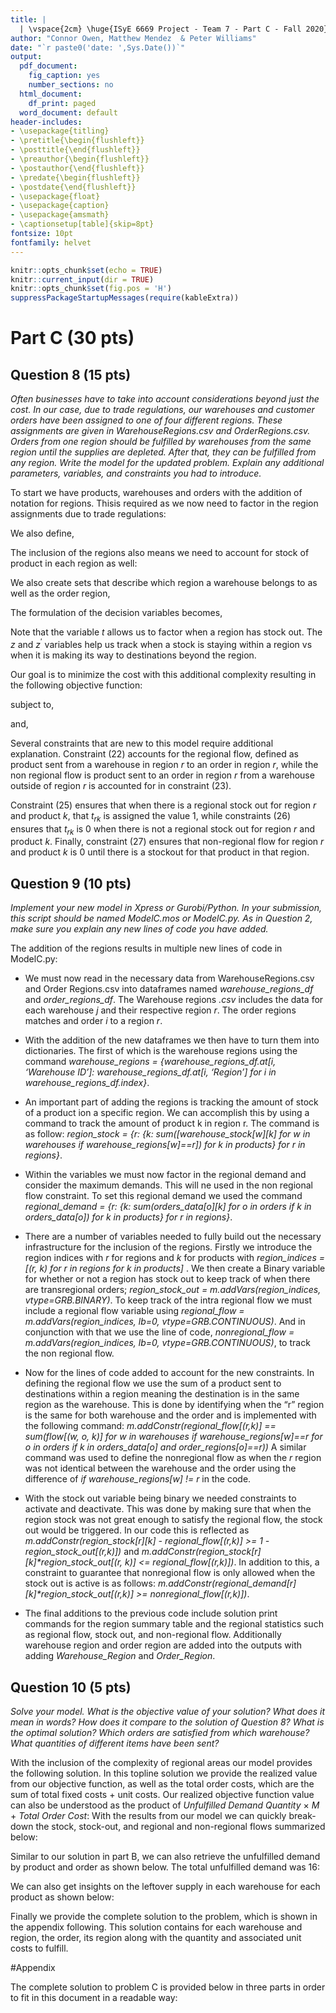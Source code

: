 ```yaml
---
title: |
  | \vspace{2cm} \huge{ISyE 6669 Project - Team 7 - Part C - Fall 2020}
author: "Connor Owen, Matthew Mendez  & Peter Williams"
date: "`r paste0('date: ',Sys.Date())`"
output:
  pdf_document:
    fig_caption: yes
    number_sections: no
  html_document:
    df_print: paged
  word_document: default
header-includes:
- \usepackage{titling}
- \pretitle{\begin{flushleft}}
- \posttitle{\end{flushleft}}
- \preauthor{\begin{flushleft}}
- \postauthor{\end{flushleft}}
- \predate{\begin{flushleft}}
- \postdate{\end{flushleft}}
- \usepackage{float}
- \usepackage{caption}
- \usepackage{amsmath}
- \captionsetup[table]{skip=8pt}
fontsize: 10pt
fontfamily: helvet
---
```


```r
knitr::opts_chunk$set(echo = TRUE)
knitr::current_input(dir = TRUE)
knitr::opts_chunk$set(fig.pos = 'H')
suppressPackageStartupMessages(require(kableExtra))
```

# Part C (30 pts) 

## Question 8 (15 pts)  

*Often businesses have to take into account considerations beyond just the cost. In our case, due to trade regulations, our warehouses and customer orders have been assigned to one of four different regions. These assignments are given in WarehouseRegions.csv and OrderRegions.csv. Orders from one region should be fulfilled by warehouses from the same region until the supplies are depleted. After that, they can be fulfilled from any region. Write the model for the updated problem. Explain any additional parameters, variables, and constraints you had to introduce.*  

To start we have products, warehouses and orders with the addition of notation for regions. Thisis required as we now need to factor in the region assignments due to trade regulations:

\begin{flalign}
k  = 1,...,K \text{ Products,} \\
j = 1,...,N  \text{ Warehouses, and}  \\
i = 1,...,H  \text{ Orders} \\
r = 1,...,R \text{ Regions} 
\end{flalign}

We also define,

\begin{flalign}
d_{ik} \text{ , the demand for product } k \text{ in order } i,  \\
s_{jk} \text{ , stock of product } k \text{ in warehouse } j,  \\
c_{ij} \text{ , cost of sending 1 lbs. of product from warehouse } j \text{ to customer } i, \\
w_k,  (k = 1,...,K) \text{ denotes the weight of product k in lbs.} \\
f_{ij} \text{ , the fixed cost of sending a product from warehouse } j \text{ to customer } i. 
\end{flalign}

The inclusion of the regions also means we need to account for stock of product in each region as well:

\begin{flalign}
S_{kr} \text{ stock of product } k \text{ in region } r
\end{flalign}

\newpage 

We also create sets that describe which region a warehouse belongs to as well as the order region,

\begin{flalign}
N_{r} \text{ the set of warehouses in region } r \\
N_{r*} \text{ the set of warehouses not in region } r \\
H_r \text{ the set of orders in region } r
\end{flalign}

The formulation of the decision variables becomes,  

\begin{flalign}
x_{ijk}, \text{ number of units shipped of product } k \text{ from warehouse } j \text{ to customer } i, \text{ and}  \\
\delta^{*}_{ik} = \text{ the number of units of product } k \text{ not fulfilled in order } i \\
t_{rk} \in \{0,1\} \text{ is an indication of if there is stock-out of product } k \text{ from region } r,  1, \text{ if stock-out, 0 o.w}\\
z_{rk} = \text{ regional flow of product } k \text{ in region } r \\
z^{'}_{rk} = \text{ nonregional flow of product } k \text{ in region } r
\end{flalign}

Note that the variable $t$ allows us to factor when a region has stock out. The $z$ and $z^{'}$ variables help us track when a stock is staying within a region vs when it is making its way to destinations beyond the region. 

Our goal is to minimize the cost with this additional complexity resulting in the following objective function:

\begin{flalign}
\min z =  \sum^{H}_{i=1} \sum^{N}_{j=1} \sum^{K}_{k=1} x_{ijk} c_{ij}w_k + \sum^{H}_{i=1} \sum^{N}_{j=1} f_{ij} y_{ij} + M \sum^{H}_{i=1} \sum^{K}_{k=1} \delta^{*}_{ik}.
\end{flalign}  


subject to,

\begin{flalign}
\sum^{N}_{j=1} x_{ijk} + \delta^{*}_{ik} = d_{ik},  \forall i \in H, k \in K, \\
\sum^{H}_{i=1} x_{ijk} \leq s_{jk}, \forall j \in N, k \in K \\
z_{rk} = \sum^{N_r}_{j=1} \sum^{H_r}_{i=1} x_{ijk} \forall r \forall k \\
z^{'}_{rk}  = \sum^{N_{r*}}_{j=1} \sum^{H_r}_{i=1} x_{ijk} \forall r \forall k \\
M y_{ij} \geq \sum_k x_{ijk} \forall j \in N, \forall i \in H \\
1 - t_{rk} \leq S_{kr} - z_{rk} \forall k, \forall r \\
S_{kr}t_{rk} \leq z_{rk} \forall k, \forall r \\ 
M t_{rk} \geq z^{'}_{rk} \forall k, \forall r 
\end{flalign}  

and,

\newpage 

\begin{flalign}
M > 0, \text{ arbitrary large positive number (i.e. 'Big M').}  \\
x_{ijk} \in \mathbb{N}\ \\
x_{ijk} \geq 0 \forall i \in H, j \in N, k \in K \\ 
\delta^{*}_{ik} \geq 0 \ \forall i \in H, k \in K  
\end{flalign}  

Several constraints that are new to this model require additional explanation. Constraint (22) accounts for the regional flow, defined as product sent from a warehouse in region $r$ to an order in region $r$, while the non regional flow is product sent to an order in region $r$ from a warehouse outside of region $r$ is accounted for in constraint (23).  

Constraint (25) ensures that when there is a regional stock out for region $r$ and product $k$, that $t_{rk}$ is assigned the value 1, while constraints (26) ensures that $t_{rk}$ is 0 when there is not a regional stock out for region $r$ and product $k$. Finally, constraint (27) ensures that non-regional flow for region $r$ and product $k$ is $0$ until there is a stockout for that product in that region. 


## Question 9 (10 pts)

*Implement your new model in Xpress or Gurobi/Python. In your submission, this script should be named ModelC.mos or ModelC.py. As in Question 2, make sure you explain any new lines of code you have added.*

The addition of the regions results in multiple new lines of code in ModelC.py:      

+ We must now read in the necessary data from WarehouseRegions.csv and Order Regions.csv into dataframes named *warehouse_regions_df* and *order_regions_df*. The Warehouse regions *.csv* includes the data for each warehouse $j$ and their respective region $r$. The order regions matches and order $i$ to a region $r$.  
+ With the addition of the new dataframes we then have to turn them into dictionaries. The first of which is the warehouse regions using the command *warehouse_regions = {warehouse_regions_df.at[i, 'Warehouse ID']: warehouse_regions_df.at[i, 'Region'] for i in warehouse_regions_df.index}*.  
+ An important part of adding the regions is tracking the amount of stock of a product ion a specific region. We can accomplish this by using a command to track the amount of product k in region r. The command is as follow: *region_stock = {r: {k: sum([warehouse_stock[w][k] for w in warehouses if warehouse_regions[w]==r]) for k in products} for r in regions}*.  
+ Within the variables we must now factor in the regional demand and consider the maximum demands. This will ne used in the non regional flow constraint. To set this regional demand we used the command *regional_demand = {r: {k: sum(orders_data[o][k] for o in orders if k in orders_data[o]) for k in products} for r in regions}*.  
+ There are a number of variables needed to fully build out the necessary infrastructure for the inclusion of the regions. Firstly we introduce the region indices with $r$ for regions and $k$ for products with *region_indices = [(r, k) for r in regions for k in products]* . We then create a Binary variable for whether or not a region has stock out to keep track of when there are transregional orders; *region_stock_out = m.addVars(region_indices, vtype=GRB.BINARY)*. To keep track of the intra regional flow we must include a regional flow variable using *regional_flow = m.addVars(region_indices, lb=0, vtype=GRB.CONTINUOUS)*. And in conjunction with that we use the line of code, *nonregional_flow = m.addVars(region_indices, lb=0, vtype=GRB.CONTINUOUS)*, to track the non regional flow.   
+ Now for the lines of code added to account for the new constraints. In defining the regional flow we use the sum of a product sent to destinations within a region meaning the destination is in the same region as the warehouse. This is done by identifying when the “r” region is the same for both warehouse and the order and is implemented with the following command: *m.addConstr(regional_flow[(r,k)] == sum(flow[(w, o, k)] for w in warehouses if warehouse_regions[w]==r for o in orders if k in orders_data[o] and order_regions[o]==r))* A similar command was used to define the nonregional flow as when the $r$ region was not identical between the warehouse and the order using the difference of *if warehouse_regions[w] != r* in the code.  
+ With the stock out variable being binary we needed constraints to activate and deactivate. This was done by making sure that when the region stock was not great enough to satisfy the regional flow, the stock out would be triggered. In our code this is reflected as *m.addConstr(region_stock[r][k] - regional_flow[(r,k)] >= 1 - region_stock_out[(r,k)])* and  *m.addConstr(region_stock[r][k]\*region_stock_out[(r, k)] <= regional_flow[(r,k)])*. In addition to this, a constraint to guarantee that nonregional flow is only allowed when the stock out is active is as follows: *m.addConstr(regional_demand[r][k]\*region_stock_out[(r,k)] >= nonregional_flow[(r,k)])*.  

+ The final additions to the previous code include solution print commands for the region summary table and the regional statistics such as regional flow, stock out, and non-regional flow. Additionally warehouse region and order region are added into the outputs with adding *Warehouse_Region* and *Order_Region*.   

## Question 10 (5 pts)

*Solve your model. What is the objective value of your solution? What does it mean in words? How does it compare to the solution of Question 8? What is the optimal solution? Which orders are satisfied from which warehouse? What quantities of different items have been sent?*  

With the inclusion of the complexity of regional areas our model provides the following solution. In this topline solution we provide the realized value from our objective function, as well as the total order costs, which are the sum of total fixed costs + unit costs. Our realized objective function value can also be understood as the product of *Unfulfilled Demand Quantity* $\times$ $M$ +  *Total Order Cost*:
\begin{table}[H]
\centering 
\caption{Model C: Topline Results (Rounded)}
\begin{tabular}{ll}  
\hline
Model Result & Value  \\   
\hline
Objective Function Value & 173,416.66  \\
Total Order Cost	& 13,416.66	\\
Total Fixed Cost	& 4,324.00	 \\
Total Unit Costs & 9,092.66 \\
Penalty & M = 10,000 \\
Unfulfilled Demand Quantity & 16 \\
\hline
\end{tabular} 
\end{table} 

With the results from our model we can quickly break-down the stock, stock-out, and regional and non-regional flows summarized below:
\begin{table}[H]
\centering 
\caption{Model C: Regional Summary}
\begin{tabular}{lccccc}  
\hline
Region & Product & Regional Stock & Region Stock-Out & Regional Flow & Non-Regional Flow	\\  
\hline
1	&	1	&	0	&	1	&	0	&	13	\\
1	&	2	&	0	&	1	&	0	&	9	\\
1	&	3	&	0	&	1	&	0	&	16	\\
1	&	4	&	0	&	1	&	0	&	8	\\
1	&	5	&	0	&	1	&	0	&	9	\\
2	&	1	&	13	&	0	&	9	&	0	\\
2	&	2	&	10	&	1	&	10	&	15	\\
2	&	3	&	15	&	0	&	10	&	0	\\
2	&	4	&	15	&	0	&	14	&	0	\\
2	&	5	&	14	&	1	&	14	&	4	\\
3	&	1	&	6	&	1	&	6	&	14	\\
3	&	2	&	5	&	1	&	5	&	11	\\
3	&	3	&	10	&	1	&	10	&	6	\\
3	&	4	&	10	&	0	&	6	&	0	\\
3	&	5	&	7	&	1	&	7	&	13	\\
4	&	1	&	35	&	0	&	12	&	0	\\
4	&	2	&	44	&	0	&	7	&	0	\\
4	&	3	&	37	&	0	&	20	&	0	\\
4	&	4	&	37	&	0	&	20	&	0	\\
4	&	5	&	39	&	0	&	13	&	0	\\
\hline
\end{tabular} 
\end{table} 

Similar to our solution in part B, we can also retrieve the unfulfilled demand by product and order as shown below. The total unfulfilled demand was 16:

\begin{table}[H]
\centering 
\caption{Model C: Unfulfilled Demand Summary}
\begin{tabular}{ccc}  
\hline
Order	& Product & Unfulfilled Demand	\\   
\hline
9	& 5	&	2	\\
12		&	5		&	2	\\
17		&	5		&	1	\\
26		&	1		&	3	\\
28		&	3		&	5	\\
30		&	1		&	2	\\
43		&	5		&	1	\\
\hline
\end{tabular} 
\end{table} 

We can also get insights on the leftover supply in each warehouse for each product as shown below:

\begin{table}[H]
\centering 
\caption{Model C: Leftover Stock Results}
\begin{tabular}{ccc}  
\hline
Warehouse & Product & Leftover Supply	\\   
\hline
1		&	4		&	1	\\
2		&	4		&	2	\\
3		&	4		&	4	\\
6		&	2		&	1	\\
7		&	4		&	7	\\
8		&	2		&	1	\\
\hline
\end{tabular} 
\end{table} 

Finally we provide the complete solution to the problem, which is shown in the appendix following. This solution contains for each warehouse and region, the order, its region along with the quantity and associated unit costs to fulfill. 

\newpage

#Appendix  

The complete solution to problem C is provided below in three parts in order to fit in this document in a readable way:    

\begin{table}[H]
\centering 
\caption{Full Solution Problem C: Minimizing Order Fulfillment Costs  (1/3)}
\begin{tabular}{lcccccl}  
\hline
Warehouse	& Warehouse Region	& Order	& Order Region & Product & Quantity	& Unit Costs \\   
\hline
1	&	2	&	9	&	1	&	1	&	4	&	54.02	\\
1	&	2	&	9	&	1	&	3	&	1	&	27.01	\\
1	&	2	&	25	&	2	&	3	&	3	&	224.13	\\
1	&	2	&	25	&	2	&	5	&	2	&	112.07	\\
1	&	2	&	26	&	2	&	4	&	5	&	190.92	\\
1	&	2	&	26	&	2	&	5	&	3	&	343.65	\\
1	&	2	&	30	&	2	&	1	&	1	&	16.04	\\
1	&	2	&	30	&	2	&	2	&	2	&	64.15	\\
1	&	2	&	31	&	3	&	3	&	1	&	45.1	\\
1	&	2	&	39	&	2	&	2	&	3	&	121.16	\\
1	&	2	&	39	&	2	&	5	&	4	&	121.16	\\
2	&	3	&	10	&	3	&	2	&	1	&	27.27	\\
2	&	3	&	10	&	3	&	3	&	8	&	218.16	\\
2	&	3	&	10	&	3	&	4	&	1	&	6.82	\\
2	&	3	&	21	&	3	&	1	&	2	&	65.47	\\
2	&	3	&	21	&	3	&	4	&	1	&	16.37	\\
2	&	3	&	23	&	3	&	3	&	1	&	24.33	\\
2	&	3	&	23	&	3	&	5	&	4	&	72.99	\\
2	&	3	&	31	&	3	&	1	&	1	&	62.88	\\
2	&	3	&	31	&	3	&	3	&	1	&	125.76	\\
2	&	3	&	31	&	3	&	5	&	3	&	282.97	\\
2	&	3	&	36	&	3	&	2	&	2	&	274.88	\\
2	&	3	&	36	&	3	&	4	&	4	&	137.44	\\
2	&	3	&	40	&	3	&	1	&	3	&	114.96	\\
2	&	3	&	40	&	3	&	2	&	2	&	153.27	\\
2	&	3	&	42	&	1	&	4	&	2	&	20.94	\\
3	&	4	&	1	&	3	&	2	&	5	&	240.36	\\
3	&	4	&	3	&	2	&	2	&	3	&	64.68	\\
3	&	4	&	12	&	1	&	1	&	3	&	183.05	\\
3	&	4	&	17	&	4	&	1	&	1	&	37.5	\\
3	&	4	&	17	&	4	&	4	&	3	&	56.25	\\
3	&	4	&	17	&	4	&	5	&	5	&	281.27	\\
3	&	4	&	18	&	3	&	1	&	3	&	68.98	\\
3	&	4	&	18	&	3	&	5	&	1	&	34.49	\\
3	&	4	&	22	&	4	&	3	&	1	&	77.94	\\
3	&	4	&	32	&	4	&	1	&	2	&	10.74	\\
3	&	4	&	32	&	4	&	3	&	3	&	32.23	\\
3	&	4	&	37	&	3	&	3	&	2	&	29.98	\\
3	&	4	&	37	&	3	&	5	&	4	&	44.97	\\
\hline
\end{tabular} 
\end{table} 

\begin{table}[H]
\centering 
\caption{Full Solution Problem C: Minimizing Order Fulfillment Costs  (2/3)}
\begin{tabular}{lcccccl}  
\hline
Warehouse	& Warehouse Region	& Order	& Order Region & Product & Quantity	& Unit Costs \\ 
\hline
4	&	2	&	2	&	2	&	3	&	4	&	72.13	\\
4	&	2	&	2	&	2	&	4	&	1	&	4.51	\\
4	&	2	&	3	&	2	&	3	&	2	&	144.1	\\
4	&	2	&	3	&	2	&	5	&	2	&	108.07	\\
4	&	2	&	7	&	2	&	2	&	5	&	133.24	\\
4	&	2	&	19	&	2	&	4	&	3	&	91.21	\\
4	&	2	&	27	&	2	&	1	&	4	&	3.96	\\
4	&	2	&	27	&	2	&	5	&	3	&	4.45	\\
4	&	2	&	29	&	2	&	4	&	4	&	91.51	\\
4	&	2	&	35	&	2	&	1	&	3	&	100.06	\\
4	&	2	&	41	&	1	&	3	&	3	&	52.97	\\
4	&	2	&	45	&	2	&	1	&	1	&	32.5	\\
4	&	2	&	45	&	2	&	3	&	1	&	65	\\
4	&	2	&	45	&	2	&	4	&	1	&	16.25	\\
5	&	4	&	5	&	1	&	3	&	1	&	54.33	\\
5	&	4	&	5	&	1	&	5	&	2	&	81.49	\\
5	&	4	&	24	&	1	&	1	&	2	&	7.81	\\
5	&	4	&	31	&	3	&	1	&	2	&	113.23	\\
5	&	4	&	31	&	3	&	3	&	1	&	113.23	\\
5	&	4	&	36	&	3	&	1	&	5	&	39.38	\\
5	&	4	&	36	&	3	&	2	&	2	&	31.51	\\
5	&	4	&	38	&	4	&	2	&	4	&	24.74	\\
5	&	4	&	38	&	4	&	4	&	5	&	7.73	\\
5	&	4	&	43	&	4	&	4	&	2	&	36.77	\\
5	&	4	&	43	&	4	&	5	&	3	&	165.46	\\
5	&	4	&	44	&	1	&	2	&	4	&	115.52	\\
5	&	4	&	44	&	1	&	3	&	4	&	115.52	\\
5	&	4	&	44	&	1	&	5	&	2	&	43.32	\\
6	&	4	&	4	&	4	&	1	&	2	&	51.02	\\
6	&	4	&	4	&	4	&	3	&	2	&	102.03	\\
6	&	4	&	14	&	4	&	1	&	3	&	88.96	\\
6	&	4	&	14	&	4	&	4	&	4	&	59.31	\\
6	&	4	&	15	&	3	&	3	&	1	&	5.43	\\
6	&	4	&	17	&	4	&	3	&	4	&	62.29	\\
6	&	4	&	17	&	4	&	5	&	1	&	11.68	\\
6	&	4	&	25	&	2	&	2	&	2	&	26.45	\\
6	&	4	&	30	&	2	&	2	&	2	&	120.6	\\
6	&	4	&	34	&	3	&	2	&	3	&	1.28	\\
6	&	4	&	34	&	3	&	3	&	1	&	0.43	\\
6	&	4	&	34	&	3	&	5	&	4	&	1.28	\\
6	&	4	&	43	&	4	&	2	&	2	&	102.61	\\
6	&	4	&	43	&	4	&	3	&	2	&	102.61	\\
6	&	4	&	43	&	4	&	4	&	2	&	25.65	\\
7	&	4	&	8	&	3	&	2	&	1	&	20.93	\\
7	&	4	&	8	&	3	&	5	&	1	&	15.69	\\
7	&	4	&	11	&	2	&	2	&	4	&	266.79	\\
7	&	4	&	12	&	1	&	5	&	1	&	41.32	\\
7	&	4	&	15	&	3	&	5	&	3	&	30.78	\\
7	&	4	&	20	&	4	&	1	&	4	&	99.51	\\
7	&	4	&	20	&	4	&	3	&	3	&	149.27	\\
7	&	4	&	24	&	1	&	2	&	5	&	265.56	\\
7	&	4	&	41	&	1	&	1	&	1	&	17.88	\\
7	&	4	&	41	&	1	&	3	&	4	&	143.06	\\
7	&	4	&	41	&	1	&	5	&	4	&	107.29	\\
\hline
\end{tabular} 
\end{table} 

\begin{table}[H]
\centering 
\caption{Full Solution Problem C: Minimizing Order Fulfillment Costs  (3/3)}
\begin{tabular}{lcccccl}  
\hline
Warehouse	& Warehouse Region	& Order	& Order Region & Product & Quantity	& Unit Costs \\ 
8	&	4	&	6	&	2	&	5	&	3	&	2.39	\\
8	&	4	&	13	&	4	&	5	&	4	&	96.15	\\
8	&	4	&	16	&	4	&	2	&	1	&	89.07	\\
8	&	4	&	16	&	4	&	4	&	4	&	89.07	\\
8	&	4	&	22	&	4	&	3	&	5	&	368.89	\\
8	&	4	&	23	&	3	&	1	&	4	&	1.27	\\
8	&	4	&	29	&	2	&	5	&	1	&	3.11	\\
8	&	4	&	33	&	1	&	3	&	3	&	101.26	\\
8	&	4	&	33	&	1	&	4	&	6	&	50.63	\\
8	&	4	&	41	&	1	&	1	&	3	&	173.14	\\
8	&	4	&	45	&	2	&	2	&	4	&	241.6	\\
\hline
\end{tabular} 
\end{table} 